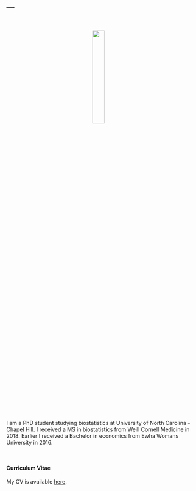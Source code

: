 ---
---
    
<link rel="stylesheet" href="styles.css" type="text/css">

<br>

<p align="center">
<img src="images/jieunprk.jpg" style="width:25%; border:0px solid; margin-right: 20px" align="center">
</p>
<br>

I am a PhD student studying biostatistics at University of North Carolina - Chapel Hill. I received a MS in biostatistics from Weill Cornell Medicine in 2018. Earlier I received a Bachelor in economics from Ewha Womans University in 2016.

<br>

#### Curriculum Vitae

My CV is available [here](./CV_060219.pdf).

